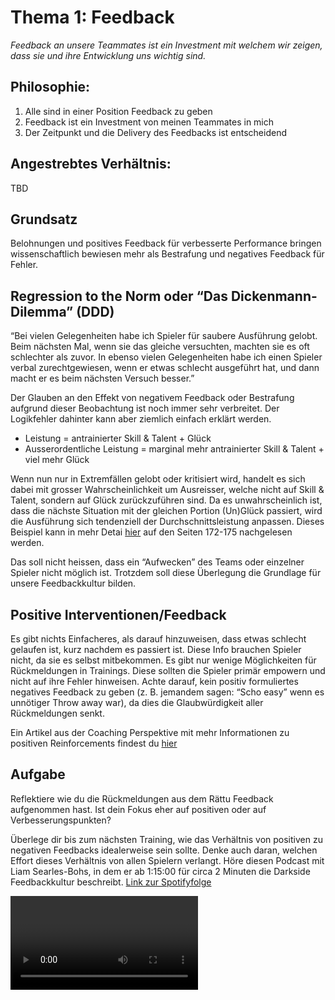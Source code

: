 
# Thema 1: Feedback

*Feedback an unsere Teammates ist ein Investment mit welchem wir zeigen, dass sie und ihre Entwicklung uns wichtig sind.*

## Philosophie: 
1. Alle sind in einer Position Feedback zu geben
2. Feedback ist ein Investment von meinen Teammates in mich
3. Der Zeitpunkt und die Delivery des Feedbacks ist entscheidend

## Angestrebtes Verhältnis:
TBD

## Grundsatz
Belohnungen und positives Feedback für verbesserte Performance bringen wissenschaftlich bewiesen mehr als Bestrafung und negatives Feedback für Fehler. 

## Regression to the Norm oder “Das Dickenmann-Dilemma” (DDD)

“Bei vielen Gelegenheiten habe ich Spieler für saubere Ausführung gelobt. Beim nächsten Mal, wenn sie das gleiche versuchten, machten sie es oft schlechter als zuvor. In ebenso vielen Gelegenheiten habe ich einen Spieler verbal zurechtgewiesen, wenn er etwas schlecht ausgeführt hat, und dann macht er es beim nächsten Versuch besser.”

Der Glauben an den Effekt von negativem Feedback oder Bestrafung aufgrund dieser Beobachtung ist noch immer sehr verbreitet. Der Logikfehler dahinter kann aber ziemlich einfach erklärt werden. 

- Leistung = antrainierter Skill & Talent + Glück
- Ausserordentliche Leistung = marginal mehr antrainierter Skill & Talent + viel mehr Glück

Wenn nun nur in Extremfällen gelobt oder kritisiert wird, handelt es sich dabei mit grosser Wahrscheinlichkeit um Ausreisser, welche nicht auf Skill & Talent, sondern auf Glück zurückzuführen sind. Da es unwahrscheinlich ist, dass die nächste Situation mit der gleichen Portion (Un)Glück passiert, wird die Ausführung sich tendenziell der Durchschnittsleistung anpassen. Dieses Beispiel kann in mehr Detai	[hier](http://dspace.vnbrims.org:13000/jspui/bitstream/123456789/2224/1/Daniel-Kahneman-Thinking-Fast-and-Slow-.pdf) auf den Seiten 172-175 nachgelesen werden.

Das soll nicht heissen, dass ein “Aufwecken” des Teams oder einzelner Spieler nicht möglich ist. Trotzdem soll diese Überlegung die Grundlage für unsere Feedbackkultur bilden. 

## Positive Interventionen/Feedback

Es gibt nichts Einfacheres, als darauf hinzuweisen, dass etwas schlecht gelaufen ist, kurz nachdem es passiert ist. Diese Info brauchen Spieler nicht, da sie es selbst mitbekommen. Es gibt nur wenige Möglichkeiten für Rückmeldungen in Trainings. Diese sollten die Spieler primär empowern und nicht auf ihre Fehler hinweisen. Achte darauf, kein positiv formuliertes negatives Feedback zu geben (z. B. jemandem sagen: “Scho easy” wenn es unnötiger Throw away war), da dies die Glaubwürdigkeit aller Rückmeldungen senkt.

Ein Artikel aus der Coaching Perspektive mit mehr Informationen zu positiven Reinforcements findest du [hier](https://bettereverydaycoaching.substack.com/p/positive-interventions?utm_source=publication-search)

## Aufgabe
Reflektiere wie du die Rückmeldungen aus dem Rättu Feedback aufgenommen hast. Ist dein Fokus eher auf positiven oder auf Verbesserungspunkten? 

Überlege dir bis zum nächsten Training, wie das Verhältnis von positiven zu negativen Feedbacks idealerweise sein sollte. Denke auch daran, welchen Effort dieses Verhältnis von allen Spielern verlangt.
Höre diesen Podcast mit Liam Searles-Bohs, in dem er ab 1:15:00 für circa 2 Minuten die Darkside Feedbackkultur beschreibt. [Link zur Spotifyfolge](https://open.spotify.com/episode/0rVOabEjh57IRNWpHduHU0?si=fCVgstjYSvmxodP6wQjcyg&context=spotify%3Ashow%3A21ng6Er0WiIozcqMDOEI2z&nd=1&dlsi=c574419f77de4832)

<Video link="https://www.youtube.com/embed/t6VilOQZ0mQ?si=O-gXHqc67WpJ8vmo&amp;start=4500" />
